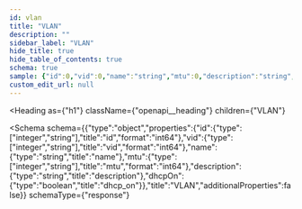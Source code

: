 ```yaml
---
id: vlan
title: "VLAN"
description: ""
sidebar_label: "VLAN"
hide_title: true
hide_table_of_contents: true
schema: true
sample: {"id":0,"vid":0,"name":"string","mtu":0,"description":"string","dhcpOn":true}
custom_edit_url: null
---
```



<Heading
  as={"h1"}
  className={"openapi__heading"}
  children={"VLAN"}
>
</Heading>





<Schema
  schema={{"type":"object","properties":{"id":{"type":["integer","string"],"title":"id","format":"int64"},"vid":{"type":["integer","string"],"title":"vid","format":"int64"},"name":{"type":"string","title":"name"},"mtu":{"type":["integer","string"],"title":"mtu","format":"int64"},"description":{"type":"string","title":"description"},"dhcpOn":{"type":"boolean","title":"dhcp_on"}},"title":"VLAN","additionalProperties":false}}
  schemaType={"response"}
>
  
</Schema>
            